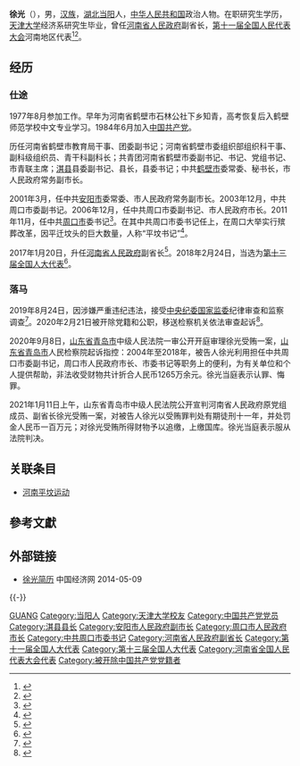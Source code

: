 {{Otheruses|subject=中华人民共和国政治人物|other=同名人物|徐光}}
{{Infobox officeholder
| 图像        = 
| 图像说明    = 
| 职务1       = [[河南省人民政府|河南省人民政府]]副省长
| 就任日期1   = 2017年1月
| 卸任日期1   = 2019年9月
| 前任1       = 
| 继任1       = 
| 1blankname1 = 省长
| 1namedata1  = [[陈润儿|陈润儿]]
| 职务2       = [[中国共产党|中国共产党]][[周口市|周口市]]委员会书记
| 就任日期2   = 2011年11月
| 卸任日期2   = 2017年2月
| 前任2       = [[毛超峰|毛超峰]]
| 继任2       = [[刘继标|刘继标]]
| 职务3       = 周口市人民政府市长
| 就任日期3   = 2006年12月
| 卸任日期3   = 2011年11月
| 前任3       = [[高德领|高德领]]
| 继任3       = [[岳文海|岳文海]]
| 姓名        = 徐光
| 原名        = 
| 出生日期    = {{birth year and age|1960|06}}
| 出生地点    = {{PRC}}湖北省当阳市
| 逝世日期    = <!-- {{death date and age|}}（死亡在前，出生在后）{{death year and age| }} -->
| 逝世地点    = 
| 政党        = <del>{{CPC}}</del>（2020年2月21日被开除）
| 父母        = 
| 配偶        = <!--{{marriage|姓名|}} -->
| 子女        = 
| 亲属        = 
| 信仰        = 
| 母校        = 鹤壁师范学校<br>[[天津大学|天津大学]]<br>河南广播电视大学
| 网站        = 
| 签名        = 
| 脚注        = 
}}
'''徐光'''（{{bd|1960年|6月|||catIdx=X徐}}），男，[[汉族|汉族]]，[[湖北省|湖北]][[当阳市|当阳]]人，[[中华人民共和国|中华人民共和国]]政治人物。在职研究生学历，[[天津大学|天津大学]]经济系研究生毕业，曾任[[河南省人民政府|河南省人民政府]]副省长，[[第十一届全国人民代表大会|第十一届全国人民代表大会]]河南地区代表<ref>{{cite web|title=第十一届全国人大代表|url=http://news.xinhuanet.com/ziliao/2008-03/03/content_7708230.htm?node=36628|accessdate=2014-01-07|date=2008-03-03|publisher=新华网|archive-date=2014-01-10|archive-url=https://web.archive.org/web/20140110211415/http://news.xinhuanet.com/ziliao/2008-03/03/content_7708230.htm?node=36628|dead-url=no}}</ref><ref>{{cite news|title=全国人大代表信息-徐光|url= http://210.82.31.1:8084/delegate/viewDelegate.action?dbid=111509|accessdate=2013-04-05|newspaper=全国人大网|archive-url=https://web.archive.org/web/20140505041413/http://www.npc.gov.cn/delegate/viewDelegate.action?dbid=111509|archive-date=2014-05-05|dead-url=yes}}</ref>。

==经历==
===仕途===
{{参看|河南平坟运动}}
1977年8月参加工作。早年为河南省鹤壁市石林公社下乡知青，高考恢复后入鹤壁师范学校中文专业学习。1984年6月加入[[中国共产党|中国共产党]]。

历任河南省鹤壁市教育局干事、团委副书记；河南省鹤壁市委组织部组织科干事、副科级组织员、青干科副科长；共青团河南省鹤壁市委副书记、书记、党组书记、市青联主席；[[淇县|淇县]]县委副书记、县长，县委书记；中共[[鹤壁市|鹤壁市]]委常委、秘书长，市人民政府常务副市长。

2001年3月，任中共[[安阳市|安阳市]]委常委、市人民政府常务副市长。2003年12月，中共周口市委副书记。2006年12月，任中共周口市委副书记、市人民政府市长。2011年11月，任中共[[周口市|周口市]]委书记<ref>{{cite web|title=徐光当选周口市人大常委会主任 张明山、杨永志当选副主任|url=http://district.ce.cn/newarea/sddy/201504/22/t20150422_5182865.shtml|date=2015-04-22|publisher=中国经济网|access-date=2016-09-12|archive-date=2019-08-22|archive-url=https://web.archive.org/web/20190822125247/http://district.ce.cn/newarea/sddy/201504/22/t20150422_5182865.shtml}}</ref>。在其中共周口市委书记任上，在周口大举实行殡葬改革，因平迁坟头的巨大数量，人称“平坟书记”<ref>{{cite web|url=http://china.caixin.com/2019-08-24/101454584.html|title=周口“平坟书记”徐光折戟河南副省长|publisher=财新网|date=2019-08-24|access-date=2019-08-24|archive-date=2020-02-24|archive-url=https://web.archive.org/web/20200224202146/http://china.caixin.com/2019-08-24/101454584.html}}</ref>。

2017年1月20日，升任[[河南省人民政府|河南省人民政府]]副省长<ref>{{cite web|title=李文慧、赵建才当选河南省人大常委会副主任 舒庆、徐光任副省长|url=http://district.ce.cn/newarea/sddy/201701/20/t20170120_19757104_2.shtml|date=2017-01-20|publisher=中国经济网|access-date=2017-01-21|archive-date=2022-04-04|archive-url=https://web.archive.org/web/20220404030017/http://district.ce.cn/newarea/sddy/201701/20/t20170120_19757104_2.shtml}}</ref>。2018年2月24日，当选为[[第十三届全国人大代表|第十三届全国人大代表]]<ref>{{Cite web|title=（受权发布）中华人民共和国第十三届全国人民代表大会代表名单-中新网|url=http://www.chinanews.com/gn/2018/02-25/8453959.shtml|accessdate=2021-02-13|work=中新网|archive-date=2018-02-27|archive-url=https://web.archive.org/web/20180227031724/http://www.chinanews.com/gn/2018/02-25/8453959.shtml|dead-url=no}}</ref>。

===落马===
2019年8月24日，因涉嫌严重违纪违法，接受[[中国共产党中央纪律检查委员会|中央纪委]][[中华人民共和国国家监察委员会|国家监委]]纪律审查和监察调查<ref>{{Cite web|title=河南省政府党组成员、副省长徐光接受中央纪委国家监委纪律审查和监察调查|url=http://www.ccdi.gov.cn/scdc/zggb/zjsc/201908/t20190824_199315.html|accessdate=2019-08-24|date=2019-08-24|publisher=中央纪委国家监委网站|archive-date=2020-11-04|archive-url=https://web.archive.org/web/20201104010330/http://www.ccdi.gov.cn/scdc/zggb/zjsc/201908/t20190824_199315.html|dead-url=no}}</ref>。2020年2月21日被开除党籍和公职，移送检察机关依法审查起诉<ref>{{Cite web|title=河南省政府原党组成员、副省长徐光严重违纪违法被开除党籍和公职|url=http://www.ccdi.gov.cn/scdc/zggb/djcf/202002/t20200221_211937.html|accessdate=2020-02-21|date=2020-02-21|publisher=中央纪委国家监委网站|archive-date=2020-11-04|archive-url=https://web.archive.org/web/20201104121650/http://www.ccdi.gov.cn/scdc/zggb/djcf/202002/t20200221_211937.html|dead-url=no}}</ref>。

2020年9月8日，[[山东省|山东省]][[青岛市|青岛市]]中级人民法院一审公开开庭审理徐光受贿一案，[[山东省|山东省]][[青岛市|青岛市]]人民检察院起诉指控：2004年至2018年，被告人徐光利用担任中共周口市委副书记，周口市人民政府市长、市委书记等职务上的便利，为有关单位和个人提供帮助，非法收受财物共计折合人民币1265万余元。徐光当庭表示认罪、悔罪。

2021年1月11日上午，山东省青岛市中级人民法院公开宣判河南省人民政府原党组成员、副省长徐光受贿一案，对被告人徐光以受贿罪判处有期徒刑十一年，并处罚金人民币一百万元；对徐光受贿所得财物予以追缴，上缴国库。徐光当庭表示服从法院判决。

==关联条目==
*[[河南平坟运动|河南平坟运动]]

== 參考文獻 ==
{{reflist}}

==外部链接==
* [http://district.ce.cn/zt/rwk/sf/ha/rs/201206/07/t20120607_23389494.shtml 徐光简历] {{Wayback|url=http://district.ce.cn/zt/rwk/sf/ha/rs/201206/07/t20120607_23389494.shtml |date=20190816083816 }} 中国经济网 2014-05-09
{{-}}
{{start box}}
{{s-ppo|cpc}}
{{s-before|[[毛超峰|毛超峰]]}}
{{s-title|[[中国共产党|中国共产党]][[周口市|周口市]]委员会书记|2011年11月－2017年2月}}
{{s-after|[[刘继标|刘继标]]}}
{{s-gov|prc}}
{{s-before|[[高德领|高德领]]}}
{{s-title|[[周口市人民政府|周口市人民政府]]市长|2006年12月－2011年11月}}
{{s-after|[[岳文海|岳文海]]}}
{{end box}}
{{中共十九大以来的反腐败工作}}

{{Authority control}}

{{DEFAULTSORT:XU徐}}
[[Category:徐姓|GUANG]]
[[Category:当阳人|Category:当阳人]]
[[Category:天津大学校友|Category:天津大学校友]]
[[Category:中国共产党党员|Category:中国共产党党员]]
[[Category:淇县县长|Category:淇县县长]]
[[Category:安阳市人民政府副市长|Category:安阳市人民政府副市长]]
[[Category:周口市人民政府市长|Category:周口市人民政府市长]]
[[Category:中共周口市委书记|Category:中共周口市委书记]]
[[Category:河南省人民政府副省长|Category:河南省人民政府副省长]]
[[Category:第十一届全国人大代表|Category:第十一届全国人大代表]]
[[Category:第十三届全国人大代表|Category:第十三届全国人大代表]]
[[Category:河南省全国人民代表大会代表|Category:河南省全国人民代表大会代表]]
[[Category:被开除中国共产党党籍者|Category:被开除中国共产党党籍者]]